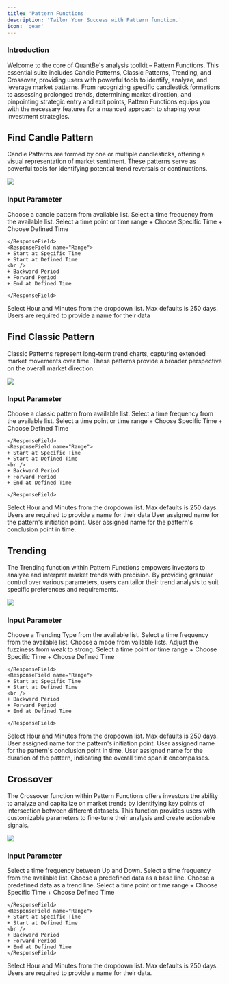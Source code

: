 ```yaml
---
title: 'Pattern Functions'
description: 'Tailor Your Success with Pattern function.'
icon: 'gear'
---
```


### Introduction
Welcome to the core of QuantBe's analysis toolkit – Pattern Functions. This essential suite includes Candle Patterns, Classic Patterns, Trending, and Crossover, providing users with powerful tools to identify, analyze, and leverage market patterns. From recognizing specific candlestick formations to assessing prolonged trends, determining market direction, and pinpointing strategic entry and exit points, Pattern Functions equips you with the necessary features for a nuanced approach to shaping your investment strategies.


## Find Candle Pattern
Candle Patterns are formed by one or multiple candlesticks, offering a visual representation of market sentiment. These patterns serve as powerful tools for identifying potential trend reversals or continuations.

<Frame className="mx-auto">
    <img style={{height: "400px"}} src="/images/Candle.png" /> 
</Frame>

### Input Parameter 
<ResponseField name="Pattern" required>
Choose a candle pattern from available list.
</ResponseField>

<ResponseField name="Frequency" required>
Select a time frequency from the available list.
</ResponseField>


<ResponseField name="Time Selection Mode" required>
  Select a time point or time range
  <Expandable title="Time Selection Mode">
    <ResponseField name="Point">
    + Choose Specific Time 
    + Choose Defined Time

    </ResponseField>
    <ResponseField name="Range">
    + Start at Specific Time 
    + Start at Defined Time
    <br />
    + Backward Period
    + Forward Period
    + End at Defined Time

    </ResponseField>

  </Expandable>
</ResponseField>


<ResponseField name="Time Length" required>
Select Hour and Minutes from the dropdown list. Max defaults is 250 days.
</ResponseField>

<ResponseField name="Pattern Time Ref" required>
Users are required to provide a name for their data
</ResponseField>




## Find Classic Pattern
Classic Patterns represent long-term trend charts, capturing extended market movements over time. These patterns provide a broader perspective on the overall market direction.

<Frame className="mx-auto">
    <img style={{height: "400px"}} src="/images/Classic.png" /> 
</Frame>

### Input Parameter 
<ResponseField name="Pattern" required>
Choose a classic pattern from available list.
</ResponseField>

<ResponseField name="Frequency" required>
Select a time frequency from the available list.
</ResponseField>

<ResponseField name="Time Selection Mode" required>
  Select a time point or time range
  <Expandable title="Time Selection Mode">
    <ResponseField name="Point">
    + Choose Specific Time 
    + Choose Defined Time

    </ResponseField>
    <ResponseField name="Range">
    + Start at Specific Time 
    + Start at Defined Time
    <br />
    + Backward Period
    + Forward Period
    + End at Defined Time

    </ResponseField>

  </Expandable>
</ResponseField>





<ResponseField name="Time Length" required>
Select Hour and Minutes from the dropdown list. Max defaults is 250 days.
</ResponseField>

<ResponseField name="Data Name" required>
Users are required to provide a name for their data
</ResponseField>

<ResponseField name="Start Time Ref" required>
User assigned name for the pattern's initiation point.
</ResponseField>

<ResponseField name="End Time Ref" required>
User assigned name for the pattern's conclusion point in time.
</ResponseField>




## Trending
The Trending function within Pattern Functions empowers investors to analyze and interpret market trends with precision. By providing granular control over various parameters, users can tailor their trend analysis to suit specific preferences and requirements.
<Frame className="mx-auto">
    <img style={{height: "400px"}} src="/images/Trending.png" /> 
</Frame>

### Input Parameter 
<ResponseField name="Trending Type" required>
Choose a Trending Type from the available list.
</ResponseField>

<ResponseField name="Frequency" required>
Select a time frequency from the available list.
</ResponseField>

<ResponseField name="Model" required>
Choose a mode from vailable lists.
</ResponseField>

<ResponseField name="Fuzziness" required>
Adjust the fuzziness from weak to strong.
</ResponseField>

<ResponseField name="Time Selection Mode" required>
  Select a time point or time range
  <Expandable title="Time Selection Mode">
    <ResponseField name="Point">
    + Choose Specific Time 
    + Choose Defined Time

    </ResponseField>
    <ResponseField name="Range">
    + Start at Specific Time 
    + Start at Defined Time
    <br />
    + Backward Period
    + Forward Period
    + End at Defined Time

    </ResponseField>

  </Expandable>
</ResponseField>

<ResponseField name="Time Length" required>
Select Hour and Minutes from the dropdown list. Max defaults is 250 days.
</ResponseField>

<ResponseField name="Start Time Ref" required>
User assigned name for the pattern's initiation point.
</ResponseField>

<ResponseField name="End Time Ref" required>
User assigned name for the pattern's conclusion point in time.
</ResponseField>

<ResponseField name="Pattern Length" required>
User assigned name for the duration of the pattern, indicating the overall time span it encompasses.
</ResponseField>





## Crossover
The Crossover function within Pattern Functions offers investors the ability to analyze and capitalize on market trends by identifying key points of intersection between different datasets. This function provides users with customizable parameters to fine-tune their analysis and create actionable signals.
<Frame className="mx-auto">
    <img style={{height: "400px"}} src="/images/Crossover.png" /> 
</Frame>

### Input Parameter 

<ResponseField name="Direction" required>
Select a time frequency between Up and Down.
</ResponseField>

<ResponseField name="Frequency" required>
Select a time frequency from the available list.
</ResponseField>

<ResponseField name="Base Line" required>
Choose a predefined data as a base line.
</ResponseField>

<ResponseField name="Trend Line" required>
Choose a predefined data as a trend line.
</ResponseField>

<ResponseField name="Time Selection Mode" required>
  Select a time point or time range
  <Expandable title="Time Selection Mode">
    <ResponseField name="Point">
    + Choose Specific Time 
    + Choose Defined Time

    </ResponseField>
    <ResponseField name="Range">
    + Start at Specific Time 
    + Start at Defined Time
    <br />
    + Backward Period
    + Forward Period
    + End at Defined Time
    </ResponseField>

  </Expandable>
</ResponseField>


<ResponseField name="Time Length" required>
Select Hour and Minutes from the dropdown list. Max defaults is 250 days.
</ResponseField>

<ResponseField name="Pattern Time Ref" required>
Users are required to provide a name for their data.
</ResponseField>